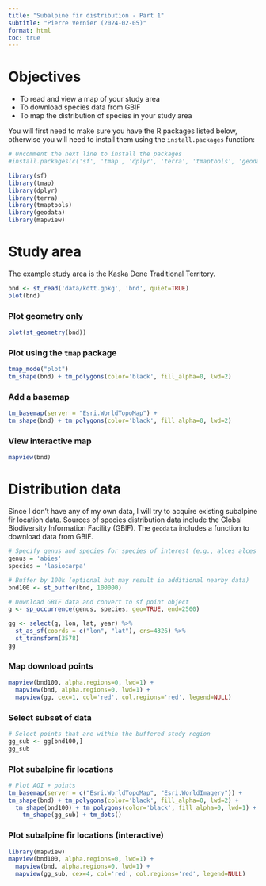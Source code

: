 ```yaml
---
title: "Subalpine fir distribution - Part 1"
subtitle: "Pierre Vernier (2024-02-05)"
format: html
toc: true
---
```


# Objectives

- To read and view a map of your study area
- To download species data from GBIF
- To map the distribution of species in your study area

You will first need to make sure you have the R packages listed below, otherwise you will need to install them using the `install.packages` function:

```r
# Uncomment the next line to install the packages
#install.packages(c('sf', 'tmap', 'dplyr', 'terra', 'tmaptools', 'geodata', 'mapview'))
```


```r
library(sf)
library(tmap)
library(dplyr)
library(terra)
library(tmaptools)
library(geodata)
library(mapview)
```

# Study area

The example study area is the Kaska Dene Traditional Territory.

```r
bnd <- st_read('data/kdtt.gpkg', 'bnd', quiet=TRUE)
plot(bnd)
```

### Plot geometry only

```r
plot(st_geometry(bnd))
```


### Plot using the `tmap` package

```r
tmap_mode("plot")
tm_shape(bnd) + tm_polygons(color='black', fill_alpha=0, lwd=2)
```

### Add a basemap

```r
tm_basemap(server = "Esri.WorldTopoMap") +
tm_shape(bnd) + tm_polygons(color='black', fill_alpha=0, lwd=2)
```

### View interactive map

```r
mapview(bnd)
```

# Distribution data

Since I don't have any of my own data, I will try to acquire existing subalpine fir location data. Sources of species distribution data include the Global Biodiversity Information Facility (GBIF). The `geodata` includes a function to download data from GBIF.

```r

# Specify genus and species for species of interest (e.g., alces alces for moose)
genus = 'abies'
species = 'lasiocarpa'

# Buffer by 100k (optional but may result in additional nearby data)
bnd100 <- st_buffer(bnd, 100000)

# Download GBIF data and convert to sf point object
g <- sp_occurrence(genus, species, geo=TRUE, end=2500)

gg <- select(g, lon, lat, year) %>%
  st_as_sf(coords = c("lon", "lat"), crs=4326) %>%
  st_transform(3578)
gg
```

### Map download points

```r
mapview(bnd100, alpha.regions=0, lwd=1) + 
  mapview(bnd, alpha.regions=0, lwd=1) + 
  mapview(gg, cex=1, col='red', col.regions='red', legend=NULL)
```

### Select subset of data

```r
# Select points that are within the buffered study region
gg_sub <- gg[bnd100,]
gg_sub
```

### Plot subalpine fir locations

```r
# Plot AOI + points
tm_basemap(server = c("Esri.WorldTopoMap", "Esri.WorldImagery")) +
tm_shape(bnd) + tm_polygons(color='black', fill_alpha=0, lwd=2) +
  tm_shape(bnd100) + tm_polygons(color='black', fill_alpha=0, lwd=1) +
    tm_shape(gg_sub) + tm_dots()
```

### Plot subalpine fir locations (interactive)

```r
library(mapview)
mapview(bnd100, alpha.regions=0, lwd=1) + 
  mapview(bnd, alpha.regions=0, lwd=1) + 
  mapview(gg_sub, cex=4, col='red', col.regions='red', legend=NULL)
```

